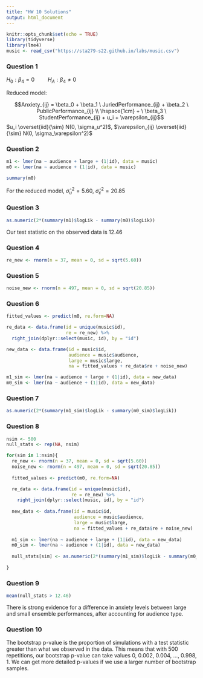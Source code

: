 ```yaml
---
title: "HW 10 Solutions"
output: html_document
---
```


```r
knitr::opts_chunk$set(echo = TRUE)
library(tidyverse)
library(lme4)
music <- read_csv("https://sta279-s22.github.io/labs/music.csv")
```

### Question 1

$H_0: \beta_4 = 0 \hspace{1cm} H_A: \beta_4 \neq 0$

Reduced model:

$$Anxiety_{ij} = \beta_0 + \beta_1 \ JuriedPerformance_{ij} + \beta_2 \ PublicPerformance_{ij} \\ \hspace{1cm} + \ \beta_3 \ StudentPerformance_{ij} + u_i + \varepsilon_{ij}$$
$u_i \overset{iid}{\sim} N(0, \sigma_u^2)$, $\varepsilon_{ij} \overset{iid}{\sim} N(0, \sigma_\varepsilon^2)$

### Question 2

```r
m1 <- lmer(na ~ audience + large + (1|id), data = music)
m0 <- lmer(na ~ audience + (1|id), data = music)

summary(m0)
```

For the reduced model, $\widehat{\sigma}_u^2 = 5.60$, $\widehat{\sigma}_\varepsilon^2 = 20.85$

### Question 3

```r
as.numeric(2*(summary(m1)$logLik - summary(m0)$logLik))
```

Our test statistic on the observed data is $12.46$

### Question 4

```r
re_new <- rnorm(n = 37, mean = 0, sd = sqrt(5.60))
```


### Question 5

```r
noise_new <- rnorm(n = 497, mean = 0, sd = sqrt(20.85))
```


### Question 6

```r
fitted_values <- predict(m0, re.form=NA)

re_data <- data.frame(id = unique(music$id),
                      re = re_new) %>%
  right_join(dplyr::select(music, id), by = "id")

new_data <- data.frame(id = music$id,
                       audience = music$audience,
                       large = music$large,
                       na = fitted_values + re_data$re + noise_new)

m1_sim <- lmer(na ~ audience + large + (1|id), data = new_data)
m0_sim <- lmer(na ~ audience + (1|id), data = new_data)
```


### Question 7

```r
as.numeric(2*(summary(m1_sim)$logLik - summary(m0_sim)$logLik))
```


### Question 8

```r
nsim <- 500
null_stats <- rep(NA, nsim)

for(sim in 1:nsim){
  re_new <- rnorm(n = 37, mean = 0, sd = sqrt(5.60))
  noise_new <- rnorm(n = 497, mean = 0, sd = sqrt(20.85))
  
  fitted_values <- predict(m0, re.form=NA)

  re_data <- data.frame(id = unique(music$id),
                        re = re_new) %>%
    right_join(dplyr::select(music, id), by = "id")
  
  new_data <- data.frame(id = music$id,
                         audience = music$audience,
                         large = music$large,
                         na = fitted_values + re_data$re + noise_new)
  
  m1_sim <- lmer(na ~ audience + large + (1|id), data = new_data)
  m0_sim <- lmer(na ~ audience + (1|id), data = new_data)
  
  null_stats[sim] <- as.numeric(2*(summary(m1_sim)$logLik - summary(m0_sim)$logLik))
  
}
```

### Question 9

```r
mean(null_stats > 12.46)
```

There is strong evidence for a difference in anxiety levels between large and small ensemble performances, after accounting for audience type.

### Question 10

The bootstrap p-value is the proportion of simulations with a test statistic greater than what we observed in the data. This means that with 500 repetitions, our bootstrap p-value can take values 0, 0.002, 0.004, ..., 0.998, 1. We can get more detailed p-values if we use a larger number of bootstrap samples.






